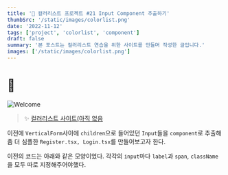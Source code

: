 ```yaml
---
title: '🎉 컬러리스트 프로젝트 #21 Input Component 추출하기'
thumbSrc: '/static/images/colorlist.png'
date: '2022-11-12'
tags: ['project', 'colorlist', 'component']
draft: false
summary: '본 포스트는 컬러리스트 연습을 위한 사이트를 만들며 작성한 글입니다.'
images: ['/static/images/colorlist.png']
---
```


# 📌

![Welcome](/static/images/colorlist.png)

> ✨ [컬러리스트 사이트(아직 없음](https://www.)

이전에 `VerticalForm`사이에 `children`으로 들어있던 `Input`들을 `component`로 추출해
좀 더 심플한 `Register.tsx, Login.tsx`를 만들어보고자 한다.

이전의 코드는 아래와 같은 모양이었다.
각각의 `input`마다 `label`과 `span`, `className`을 모두 따로 지정해주어야했다.
